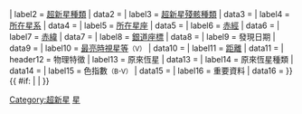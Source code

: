 {{Infobox
| above    = {{{name<includeonly>|</includeonly>}}}
| image    = {{{image<includeonly>|</includeonly>}}}
| caption  = {{{caption<includeonly>|</includeonly>}}}
| abovestyle  = background: #ABCDEF;
| headerstyle = background: #ABCDEF;
| belowstyle  = background: #ABCDEF;
| labelstyle  = background: inherit; white-space: nowrap
| header1  = 觀測資料{{#if:{{{epoch<includeonly>|</includeonly>}}} | &nbsp;<small>（[[曆元]] {{{epoch<includeonly>|</includeonly>}}}）</small>}}
| label2   = [[超新星|超新星種類]]
| data2    = {{{type<includeonly>|</includeonly>}}}
| label3   = [[超新星殘骸|超新星殘骸種類]]
| data3    = {{{SNRtype<includeonly>|</includeonly>}}}
| label4   = [[星系|所在星系]]
| data4    = {{{host<includeonly>|</includeonly>}}}
| label5   = [[星座|所在星座]]
| data5    = {{{constellation<includeonly>|</includeonly>}}}
| label6   = [[赤經]]
| data6    = {{{ra<includeonly>|</includeonly>}}}
| label7   = [[赤緯]]
| data7    = {{{dec<includeonly>|</includeonly>}}}
| label8   = [[銀道座標系|銀道座標]]
| data8    = {{{gal<includeonly>|</includeonly>}}}
| label9   = 發現日期
| data9    = {{{discovery<includeonly>|</includeonly>}}} <sup>{{{iauc<includeonly>|</includeonly>}}}</sup>
| label10  = [[視星等|最亮時視星等]]<small>（V）</small>
| data10   = {{{mag_v<includeonly>|</includeonly>}}}
| label11  = [[宇宙距離尺度|距離]]
| data11   = {{{distance<includeonly>|</includeonly>}}}
| header12 = 物理特徵
| label13  = 原來恆星
| data13   = {{{progenitor<includeonly>|?</includeonly>}}}
| label14  = 原來恆星種類
| data14   = {{{progenitor_type<includeonly>|?</includeonly>}}}
| label15  = 色指數<small>（B-V）</small>
| data15   = {{{b-v<includeonly>|?</includeonly>}}}
| label16  = 重要資料
| data16   = {{{notes<includeonly>|</includeonly>}}}
}}<includeonly>{{ #if: {{{example|}}} | | [[Category:超新星]] }}</includeonly><noinclude>
[[Category:天文信息框模板|星]]
</noinclude>